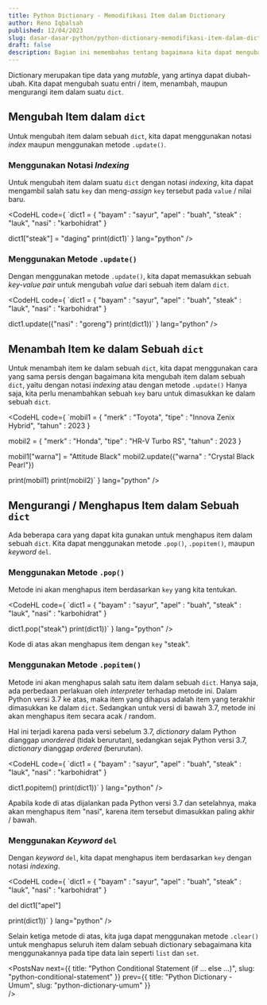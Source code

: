 ```yaml
---
title: Python Dictionary - Memodifikasi Item dalam Dictionary
author: Reno Iqbalsah
published: 12/04/2023
slug: dasar-dasar-python/python-dictionary-memodifikasi-item-dalam-dictionary
draft: false
description: Bagian ini memembahas tentang bagaimana kita dapat mengubah, menambah, dan mengurangi item dalam sebuah Dictionary pada bahasa pemrograman Python.
---
```


Dictionary merupakan tipe data yang _mutable_, yang artinya dapat diubah-ubah. Kita dapat mengubah suatu entri / item, menambah, maupun mengurangi item dalam suatu `dict`.

## Mengubah Item dalam `dict`

Untuk mengubah item dalam sebuah `dict`, kita dapat menggunakan notasi _index_ maupun menggunakan metode `.update()`.

### Menggunakan Notasi _Indexing_

Untuk mengubah item dalam suatu `dict` dengan notasi _indexing_, kita dapat mengambil salah satu `key` dan meng-_assign_ `key` tersebut pada `value` / nilai baru.

<CodeHL
code={
`dict1 = {
    "bayam" : "sayur",
    "apel" : "buah",
    "steak" : "lauk",
    "nasi" : "karbohidrat"
}

dict1["steak"] = "daging"
print(dict1)`
}
lang="python"
/>

### Menggunakan Metode `.update()`

Dengan menggunakan metode `.update()`, kita dapat memasukkan sebuah _key-value pair_ untuk mengubah _value_ dari sebuah item dalam `dict`.

<CodeHL
code={
`dict1 = {
    "bayam" : "sayur",
    "apel" : "buah",
    "steak" : "lauk",
    "nasi" : "karbohidrat"
}

dict1.update({"nasi" : "goreng"}
print(dict1))`
}
lang="python"
/>

## Menambah Item ke dalam Sebuah `dict`

Untuk menambah item ke dalam sebuah `dict`, kita dapat menggunakan cara yang sama persis dengan bagaimana kita mengubah item dalam sebuah `dict`, yaitu dengan
notasi _indexing_ atau dengan metode `.update()` Hanya saja, kita perlu menambahkan sebuah `key` baru untuk dimasukkan ke dalam sebuah `dict`.

<CodeHL
code={
`mobil1 = {
    "merk" : "Toyota",
    "tipe" : "Innova Zenix Hybrid",
    "tahun" : 2023
}

mobil2 = {
    "merk" : "Honda",
    "tipe" : "HR-V Turbo RS",
    "tahun" : 2023
}

mobil1["warna"] = "Attitude Black"
mobil2.update({"warna" : "Crystal Black Pearl"})

print(mobil1)
print(mobil2)`
}
lang="python"
/>

## Mengurangi / Menghapus Item dalam Sebuah `dict`

Ada beberapa cara yang dapat kita gunakan untuk menghapus item dalam sebuah `dict`. Kita dapat menggunakan metode `.pop()`, `.popitem()`, maupun _keyword_ `del`.

### Menggunakan Metode `.pop()`

Metode ini akan menghapus item berdasarkan `key` yang kita tentukan.

<CodeHL
code={
`dict1 = {
    "bayam" : "sayur",
    "apel" : "buah",
    "steak" : "lauk",
    "nasi" : "karbohidrat"
}

dict1.pop("steak")
print(dict1))`
}
lang="python"
/>

Kode di atas akan menghapus item dengan `key` "steak".

### Menggunakan Metode `.popitem()`

Metode ini akan menghapus salah satu item dalam sebuah `dict`. Hanya saja, ada perbedaan perlakuan oleh _interpreter_ terhadap metode ini.
Dalam Python versi 3.7 ke atas, maka item yang dihapus adalah item yang terakhir dimasukkan ke dalam `dict`. Sedangkan untuk versi di bawah 3.7,
metode ini akan menghapus item secara acak / random.

Hal ini terjadi karena pada versi sebelum 3.7, _dictionary_ dalam Python dianggap _unordered_ (tidak berurutan), sedangkan sejak Python versi 3.7, _dictionary_ dianggap _ordered_ 
(berurutan).

<CodeHL
code={
`dict1 = {
    "bayam" : "sayur",
    "apel" : "buah",
    "steak" : "lauk",
    "nasi" : "karbohidrat"
}

dict1.popitem()
print(dict1))`
}
lang="python"
/>

Apabila kode di atas dijalankan pada Python versi 3.7 dan setelahnya, maka akan menghapus item "nasi", karena item tersebut dimasukkan paling akhir / bawah.

### Menggunakan _Keyword_ `del`

Dengan _keyword_ `del`, kita dapat menghapus item berdasarkan `key` dengan notasi _indexing_.

<CodeHL
code={
`dict1 = {
    "bayam" : "sayur",
    "apel" : "buah",
    "steak" : "lauk",
    "nasi" : "karbohidrat"
}

del dict1["apel"]

print(dict1))`
}
lang="python"
/>

Selain ketiga metode di atas, kita juga dapat menggunakan metode `.clear()` untuk menghapus seluruh item dalam sebuah dictionary sebagaimana kita menggunakannya pada tipe data lain
seperti `list` dan `set`.

<PostsNav
  next={{
    title: "Python Conditional Statement (if ... else ...)",
    slug: "python-conditional-statement"
  }}
  prev={{
    title: "Python Dictionary - Umum",
    slug: "python-dictionary-umum"
  }}  
/>